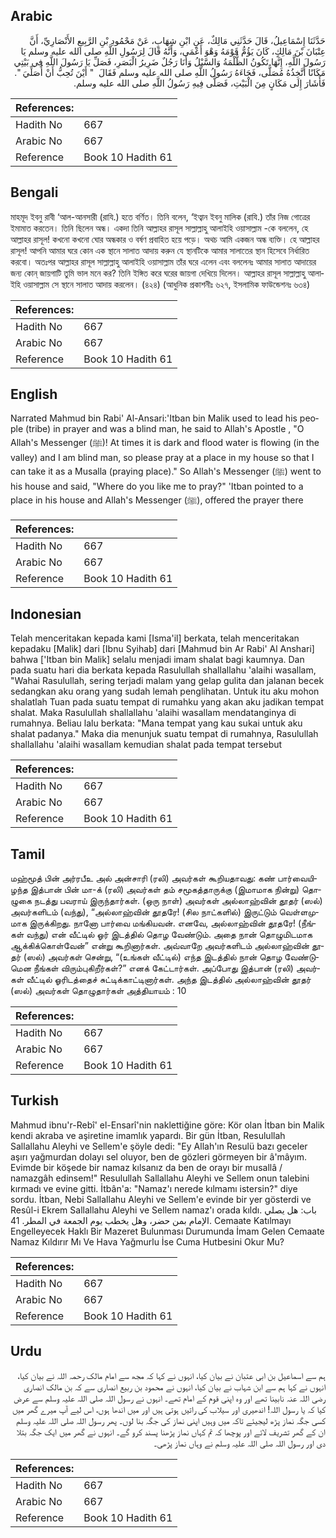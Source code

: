 ## Arabic


<div dir="rtl" lang="ar" style={{fontSize:'larger',backgroundColor:'#f8f9fa',padding:20}}>
حَدَّثَنَا إِسْمَاعِيلُ، قَالَ حَدَّثَنِي مَالِكٌ، عَنِ ابْنِ شِهَابٍ، عَنْ مَحْمُودِ بْنِ الرَّبِيعِ الأَنْصَارِيِّ، أَنَّ عِتْبَانَ بْنَ مَالِكٍ، كَانَ يَؤُمُّ قَوْمَهُ وَهْوَ أَعْمَى، وَأَنَّهُ قَالَ لِرَسُولِ اللَّهِ صلى الله عليه وسلم يَا رَسُولَ اللَّهِ، إِنَّهَا تَكُونُ الظُّلْمَةُ وَالسَّيْلُ وَأَنَا رَجُلٌ ضَرِيرُ الْبَصَرِ، فَصَلِّ يَا رَسُولَ اللَّهِ فِي بَيْتِي مَكَانًا أَتَّخِذُهُ مُصَلًّى، فَجَاءَهُ رَسُولُ اللَّهِ صلى الله عليه وسلم فَقَالَ ‏ "‏ أَيْنَ تُحِبُّ أَنْ أُصَلِّيَ ‏"‏‏.‏ فَأَشَارَ إِلَى مَكَانٍ مِنَ الْبَيْتِ، فَصَلَّى فِيهِ رَسُولُ اللَّهِ صلى الله عليه وسلم‏.‏
</div>
<div style={{backgroundColor:'#f8f9fa',padding:20, marginBottom: 10}}><table> <thead> <tr> <th>References:</th> <th></th> </tr> </thead> <tbody><tr><td>Hadith No</td><td>667</td></tr><tr><td>Arabic No</td><td>667</td></tr><tr><td>Reference</td><td>Book 10 Hadith 61</td></tr></tbody></table></div>

## Bengali


<div dir="ltr" lang="bn" style={{fontSize:'larger',backgroundColor:'#f8f9fa',padding:20}}>
মাহমূদ ইবনু রাবী ‘আল-আনসারী (রাযি.) হতে বর্ণিত। তিনি বলেন, ‘ইত্বান ইবনু মালিক (রাযি.) তাঁর নিজ গোত্রের ইমামাত করতেন। তিনি ছিলেন অন্ধ। একদা তিনি আল্লাহর রাসূল সাল্লাল্লাহু আলাইহি ওয়াসাল্লাম -কে বললেন, হে আল্লাহর রাসূল! কখনো কখনো ঘোর অন্ধকার ও বর্ষণ প্রবাহিত হয়ে পড়ে। অথচ আমি একজন অন্ধ ব্যক্তি। হে আল্লাহর রাসূল! আপনি আমার ঘরে কোন এক স্থানে সালাত আদায় করুন যে স্থানটিকে আমার সালাতের স্থান হিসেবে নির্ধারিত করবো। অতঃপর আল্লাহর রাসূল সাল্লাল্লাহু আলাইহি ওয়াসাল্লাম তাঁর ঘরে এলেন এবং বললেনঃ আমার সালাত আদায়ের জন্য কোন্ জায়গাটি তুমি ভাল মনে কর? তিনি ইঙ্গিত করে ঘরের জায়গা দেখিয়ে দিলেন। আল্লাহর রাসূল সাল্লাল্লাহু আলাইহি ওয়াসাল্লাম সে স্থানে সালাত আদায় করলেন। (৪২৪) (আধুনিক প্রকাশনীঃ ৬২৭, ইসলামিক ফাউন্ডেশনঃ ৬৩৪)
</div>
<div style={{backgroundColor:'#f8f9fa',padding:20, marginBottom: 10}}><table> <thead> <tr> <th>References:</th> <th></th> </tr> </thead> <tbody><tr><td>Hadith No</td><td>667</td></tr><tr><td>Arabic No</td><td>667</td></tr><tr><td>Reference</td><td>Book 10 Hadith 61</td></tr></tbody></table></div>

## English


<div dir="ltr" lang="en" style={{fontSize:'larger',backgroundColor:'#f8f9fa',padding:20}}>
Narrated Mahmud bin Rabi' Al-Ansari:'Itban bin Malik used to lead his people (tribe) in prayer and was a blind man, he said to Allah's Apostle , "O Allah's Messenger (ﷺ)! At times it is dark and flood water is flowing (in the valley) and I am blind man, so please pray at a place in my house so that I can take it as a Musalla (praying place)." So Allah's Messenger (ﷺ) went to his house and said, "Where do you like me to pray?" 'Itban pointed to a place in his house and Allah's Messenger (ﷺ), offered the prayer there
</div>
<div style={{backgroundColor:'#f8f9fa',padding:20, marginBottom: 10}}><table> <thead> <tr> <th>References:</th> <th></th> </tr> </thead> <tbody><tr><td>Hadith No</td><td>667</td></tr><tr><td>Arabic No</td><td>667</td></tr><tr><td>Reference</td><td>Book 10 Hadith 61</td></tr></tbody></table></div>

## Indonesian


<div dir="ltr" lang="id" style={{fontSize:'larger',backgroundColor:'#f8f9fa',padding:20}}>
Telah menceritakan kepada kami [Isma'il] berkata, telah menceritakan kepadaku [Malik] dari [Ibnu Syihab] dari [Mahmud bin Ar Rabi' Al Anshari] bahwa ['Itban bin Malik] selalu menjadi imam shalat bagi kaumnya. Dan pada suatu hari dia berkata kepada Rasulullah shallallahu 'alaihi wasallam, "Wahai Rasulullah, sering terjadi malam yang gelap gulita dan jalanan becek sedangkan aku orang yang sudah lemah penglihatan. Untuk itu aku mohon shalatlah Tuan pada suatu tempat di rumahku yang akan aku jadikan tempat shalat. Maka Rasulullah shallallahu 'alaihi wasallam mendatanginya di rumahnya. Beliau lalu berkata: "Mana tempat yang kau sukai untuk aku shalat padanya." Maka dia menunjuk suatu tempat di rumahnya, Rasulullah shallallahu 'alaihi wasallam kemudian shalat pada tempat tersebut
</div>
<div style={{backgroundColor:'#f8f9fa',padding:20, marginBottom: 10}}><table> <thead> <tr> <th>References:</th> <th></th> </tr> </thead> <tbody><tr><td>Hadith No</td><td>667</td></tr><tr><td>Arabic No</td><td>667</td></tr><tr><td>Reference</td><td>Book 10 Hadith 61</td></tr></tbody></table></div>

## Tamil


<div dir="ltr" lang="ta" style={{fontSize:'larger',backgroundColor:'#f8f9fa',padding:20}}>
மஹ்மூத் பின் அர்ரபீஉ அல் அன்சாரி (ரலி) அவர்கள் கூறியதாவது: கண் பார்வையிழந்த இத்பான் பின் மா-க் (ரலி) அவர்கள் தம் சமூகத்தாருக்கு (இமாமாக நின்று) தொழுகை நடத்து பவராய் இருந்தார்கள். (ஒரு நாள்) அவர்கள் அல்லாஹ்வின் தூதர் (ஸல்) அவர்களிடம் (வந்து), “அல்லாஹ்வின் தூதரே! (சில நாட்களில்) இருட்டும் வெள்ளமுமாக இருக்கிறது. நானோ பார்வை மங்கியவன். எனவே, அல்லாஹ்வின் தூதரே! (நீங்கள் வந்து) என் வீட்டில் ஓர் இடத்தில் தொழ வேண்டும். அதை நான் தொழுமிடமாக ஆக்கிக்கொள்வேன்” என்று கூறினார்கள். அவ்வாறே அவர்களிடம் அல்லாஹ்வின் தூதர் (ஸல்) அவர்கள் சென்று, “(உங்கள் வீட்டில்) எந்த இடத்தில் நான் தொழ வேண்டுமென நீங்கள் விரும்புகிறீர்கள்?” எனக் கேட்டார்கள். அப்போது இத்பான் (ரலி) அவர்கள் வீட்டில் ஓரிடத்தைச் சுட்டிக்காட்டினார்கள். அந்த இடத்தில் அல்லாஹ்வின் தூதர் (ஸல்) அவர்கள் தொழுதார்கள் அத்தியாயம் : 10
</div>
<div style={{backgroundColor:'#f8f9fa',padding:20, marginBottom: 10}}><table> <thead> <tr> <th>References:</th> <th></th> </tr> </thead> <tbody><tr><td>Hadith No</td><td>667</td></tr><tr><td>Arabic No</td><td>667</td></tr><tr><td>Reference</td><td>Book 10 Hadith 61</td></tr></tbody></table></div>

## Turkish


<div dir="ltr" lang="tr" style={{fontSize:'larger',backgroundColor:'#f8f9fa',padding:20}}>
Mahmud ibnu'r-Rebî' el-Ensarî'nin naklettiğine göre: Kör olan İtban bin Malik kendi akraba ve aşiretine imamlık yapardı. Bir gün İtban, Resulullah Sallallahu Aleyhi ve Sellem'e şöyle dedi: "Ey Allah'ın Resulü bazı geceler aşırı yağmurdan dolayı sel oluyor, ben de gözleri görmeyen bir â'mâyım. Evimde bir köşede bir namaz kılsanız da ben de orayı bir musallâ / namazgâh edinsem!" Resulullah Sallallahu Aleyhi ve Sellem onun talebini kırmadı ve evine gitti. İtbân'a: "Namaz'ı nerede kılmamı istersin?" diye sordu. İtban, Nebi Sallallahu Aleyhi ve Sellem'e evinde bir yer gösterdi ve Resûl-i Ekrem Sallallahu Aleyhi ve Sellem namaz'ı orada kıldı. باب: هل يصلي الإمام بمن حضر، وهل يخطب يوم الجمعة في المطر. 41. Cemaate Katılmayı Engelleyecek Haklı Bir Mazeret Bulunması Durumunda İmam Gelen Cemaate Namaz Kıldırır Mı Ve Hava Yağmurlu İse Cuma Hutbesini Okur Mu?
</div>
<div style={{backgroundColor:'#f8f9fa',padding:20, marginBottom: 10}}><table> <thead> <tr> <th>References:</th> <th></th> </tr> </thead> <tbody><tr><td>Hadith No</td><td>667</td></tr><tr><td>Arabic No</td><td>667</td></tr><tr><td>Reference</td><td>Book 10 Hadith 61</td></tr></tbody></table></div>

## Urdu


<div dir="rtl" lang="ur" style={{fontSize:'larger',backgroundColor:'#f8f9fa',padding:20}}>
ہم سے اسماعیل بن ابی عتبان نے بیان کیا، انہوں نے کہا کہ مجھ سے امام مالک رحمہ اللہ نے بیان کیا، انہوں نے کہا ہم سے ابن شہاب نے بیان کیا، انہوں نے محمود بن ربیع انصاری سے کہ بن مالک انصاری رضی اللہ عنہ نابینا تھے اور وہ اپنی قوم کے امام تھے۔ انہوں نے رسول اللہ صلی اللہ علیہ وسلم سے عرض کیا کہ یا رسول اللہ! اندھیری اور سیلاب کی راتیں ہوتی ہیں اور میں اندھا ہوں، اس لیے آپ میرے گھر میں کسی جگہ نماز پڑھ لیجیئے تاکہ میں وہیں اپنی نماز کی جگہ بنا لوں۔ پھر رسول اللہ صلی اللہ علیہ وسلم ان کے گھر تشریف لائے اور پوچھا کہ تم کہاں نماز پڑھنا پسند کرو گے۔ انہوں نے گھر میں ایک جگہ بتلا دی اور رسول اللہ صلی اللہ علیہ وسلم نے وہاں نماز پڑھی۔
</div>
<div style={{backgroundColor:'#f8f9fa',padding:20, marginBottom: 10}}><table> <thead> <tr> <th>References:</th> <th></th> </tr> </thead> <tbody><tr><td>Hadith No</td><td>667</td></tr><tr><td>Arabic No</td><td>667</td></tr><tr><td>Reference</td><td>Book 10 Hadith 61</td></tr></tbody></table></div>